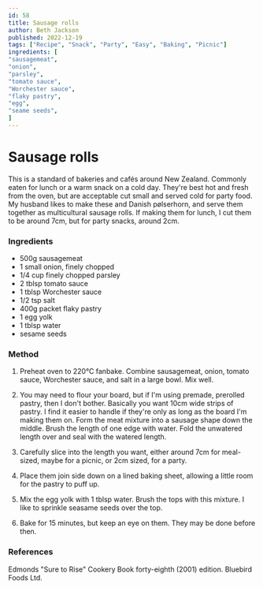 ```yaml
---
id: 58
title: Sausage rolls
author: Beth Jackson
published: 2022-12-19
tags: ["Recipe", "Snack", "Party", "Easy", "Baking", "Picnic"]
ingredients: [
"sausagemeat",
"onion",
"parsley",
"tomato sauce",
"Worchester sauce",
"flaky pastry",
"egg",
"seame seeds",
]
---
```


# Sausage rolls

<BlogTextWrapper>

This is a standard of bakeries and cafés around New Zealand. Commonly eaten for lunch or a warm snack on a cold day. They're best hot and fresh from the oven, but are acceptable cut small and served cold for party food. My husband likes to make these and Danish pølserhorn, and serve them together as multicultural sausage rolls. If making them for lunch, I cut them to be around 7cm, but for party snacks, around 2cm.

</BlogTextWrapper>

<BlogTextWrapper>

### Ingredients

- 500g sausagemeat
- 1 small onion, finely chopped
- 1/4 cup finely chopped parsley
- 2 tblsp tomato sauce
- 1 tblsp Worchester sauce
- 1/2 tsp salt
- 400g packet flaky pastry
- 1 egg yolk
- 1 tblsp water
- sesame seeds

</BlogTextWrapper>

<BlogTextWrapper>

### Method

1. Preheat oven to 220°C fanbake. Combine sausagemeat, onion, tomato sauce, Worchester sauce, and salt in a large bowl. Mix well.

2. You may need to flour your board, but if I'm using premade, prerolled pastry, then I don't bother. Basically you want 10cm wide strips of pastry. I find it easier to handle if they're only as long as the board I'm making them on. Form the meat mixture into a sausage shape down the middle. Brush the length of one edge with water. Fold the unwatered length over and seal with the watered length.

3. Carefully slice into the length you want, either around 7cm for meal-sized, maybe for a picnic, or 2cm sized, for a party.

4. Place them join side down on a lined baking sheet, allowing a little room for the pastry to puff up.

5. Mix the egg yolk with 1 tblsp water. Brush the tops with this mixture. I like to sprinkle seasame seeds over the top.

6. Bake for 15 minutes, but keep an eye on them. They may be done before then.

</BlogTextWrapper>

<BlogTextWrapper>

### References

Edmonds "Sure to Rise" Cookery Book forty-eighth (2001) edition. Bluebird Foods Ltd.

</BlogTextWrapper>

<ClickableTags tags={tags} />
